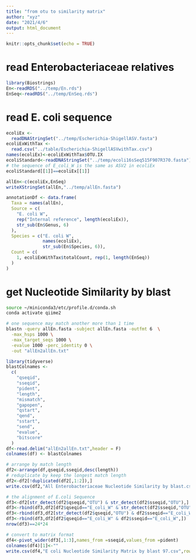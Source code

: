 ```yaml
---
title: "from otu to similarity matrix"
author: "xyz"
date: "2021/4/6"
output: html_document
---
```


```r
knitr::opts_chunk$set(echo = TRUE)
```

# read Enterobacteriaceae relatives

```r
library(Biostrings)
En<-readRDS("../temp/En.rds")
EnSeq<-readRDS("../temp/EnSeq.rds")
```

# read E. coli sequence

```r
ecoliEx <-
  readDNAStringSet("../temp/Escherichia-ShigellASV.fasta")
ecoliExWithTax <-
  read.csv("../table/Escherichia-ShigellASVwithTax.csv")
names(ecoliEx)<-ecoliExWithTax$OTU.IX
ecoliStandard<-readDNAStringSet("../temp/ecoli16sSeq515F907R370.fasta")
# the sequence of E_coli_W is the same as ASV2 in ecoliEx
ecoliStandard[[1]]==ecoliEx[[1]]

allEn<-c(ecoliEx,EnSeq)
writeXStringSet(allEn,"../temp/allEn.fasta")

annotationDf <- data.frame(
  Taxa = names(allEn),
  Source = c(
    "E. coli W",
    rep("Internal reference", length(ecoliEx)),
    str_sub(En$Genus, 6)
  ),
  Species = c("E. coli W",
              names(ecoliEx),
              str_sub(En$Species, 6)),
  Count = c(
    1, ecoliExWithTax$totalCount, rep(1, length(EnSeq))
  )
)
```

# get Nucleotide Similarity by blast

```bash
source ~/miniconda3/etc/profile.d/conda.sh
conda activate qiime2

# one sequence may match another more than 1 time
blastn -query allEn.fasta -subject allEn.fasta -outfmt 6  \
  -max_hsps 1000 \
  -max_target_seqs 1000 \
  -evalue 1000 -perc_identity 0 \
  -out "allEn2allEn.txt"
```

```r
library(tidyverse)
blastColnames <-
  c(
    "qseqid",
    "sseqid",
    "pident",
    "length",
    "mismatch",
    "gapopen",
    "qstart",
    "qend",
    "sstart",
    "send",
    "evalue",
    "bitscore"
  )
df<-read.delim("allEn2allEn.txt",header = F)
colnames(df) <- blastColnames

# arrange by match length
df2<-arrange(df,qseqid,sseqid,desc(length))
# reduplicate by keep the longest match length
df2<-df2[!duplicated(df2[,1:2]),]
write.csv(df2,"All Enterobacteriaceae Nucleotide Similarity by blast.csv",row.names = F)

# the alignment of E.coli Sequence
df3<-df2[str_detect(df2$qseqid,"OTU") & str_detect(df2$sseqid,"OTU"),]
df3<-rbind(df3,df2[df2$qseqid=="E_coli_W" & str_detect(df2$sseqid,"OTU"),])
df3<-rbind(df3,df2[str_detect(df2$qseqid,"OTU") & df2$sseqid=="E_coli_W",])
df3<-rbind(df3,df2[df2$qseqid=="E_coli_W" & df2$sseqid=="E_coli_W",])
nrow(df3)==24*24

# convert to matrix format
df4<-pivot_wider(df3[,1:3],names_from =sseqid,values_from =pident)
colnames(df4)[1]<-""
write.csv(df4,"E coli Nucleotide Similarity Matrix by blast 97.csv",row.names = F)
```
